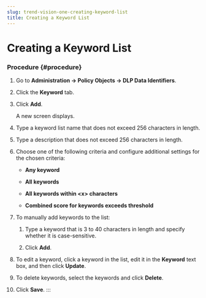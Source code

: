 ```yaml
---
slug: trend-vision-one-creating-keyword-list
title: Creating a Keyword List
---
```

# Creating a Keyword List

### Procedure {#procedure}

1.  Go to **Administration → Policy Objects → DLP Data Identifiers**.

2.  Click the **Keyword** tab.

3.  Click **Add**.

    A new screen displays.

4.  Type a keyword list name that does not exceed 256 characters in length.

5.  Type a description that does not exceed 256 characters in length.

6.  Choose one of the following criteria and configure additional settings for the chosen criteria:

    - **Any keyword**

    - **All keywords**

    - **All keywords within \<x\> characters**

    - **Combined score for keywords exceeds threshold**

7.  To manually add keywords to the list:

    1.  Type a keyword that is 3 to 40 characters in length and specify whether it is case-sensitive.

    2.  Click **Add**.

8.  To edit a keyword, click a keyword in the list, edit it in the **Keyword** text box, and then click **Update**.

9.  To delete keywords, select the keywords and click **Delete**.

10. Click **Save**.
:::
